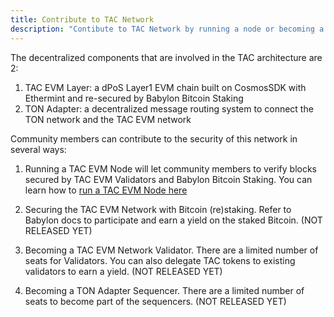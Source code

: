 ```yaml
---
title: Contribute to TAC Network
description: "Contibute to TAC Network by running a node or becoming a Validator"
---
```


The decentralized components that are involved in the TAC architecture are 2:

1. TAC EVM Layer: a dPoS Layer1 EVM chain built on CosmosSDK with Ethermint and re-secured by Babylon Bitcoin Staking
2. TON Adapter: a decentralized message routing system to connect the TON network and the TAC EVM network

Community members can contribute to the security of this network in several ways:

1. Running a TAC EVM Node will let community members to verify blocks secured by TAC EVM Validators and Babylon Bitcoin Staking. You can learn how to [run a TAC EVM Node here](/home/contribute/join-network)

2. Securing the TAC EVM Network with Bitcoin (re)staking. Refer to Babylon docs to participate and earn a yield on the staked Bitcoin. (NOT RELEASED YET)
3. Becoming a TAC EVM Network Validator. There are a limited number of seats for Validators. You can also delegate TAC tokens to existing validators to earn a yield. (NOT RELEASED YET)
4. Becoming a TON Adapter Sequencer. There are a limited number of seats to become part of the sequencers. (NOT RELEASED YET)
